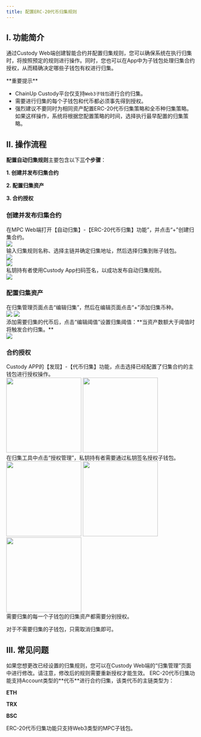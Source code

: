 ```yaml
---
title: 配置ERC-20代币归集规则
---
```


## I. 功能简介

通过Custody Web端创建智能合约并配置归集规则，您可以确保系统在执行归集时，将按照预定的规则进行操作。同时，您也可以在App中为子钱包处理归集合约授权，从而精确决定哪些子钱包有权进行归集。

<Warning>
**重要提示**

- ChainUp Custody平台仅支持`Web3子钱包`进行合约归集。
- 需要进行归集的每个子钱包和代币都必须事先得到授权。
- 强烈建议不要同时为相同资产配置ERC-20代币归集策略和全币种归集策略。如果这样操作，系统将根据您配置策略的时间，选择执行最早配置的归集策略。

</Warning>

## II. 操作流程

**配置自动归集规则**主要包含以下**三个步骤**：

**1. 创建并发布归集合约**

**2. 配置归集资产**

**3. 合约授权**

### 创建并发布归集合约

<Steps>
<Step title="创建并发布归集合约">
    在MPC Web端打开【自动归集】-【ERC-20代币归集】功能”，并点击“+”创建归集合约。
<div className="w-full flex items-center justify-center">
    <img src="/images/user-guide/cnerc20create.png" />
</div>
</Step>
<Step title="编辑归集规则">
   输入归集规则名称、选择主链并确定归集地址，然后选择归集到账子钱包。
   <div className="w-full flex items-center justify-center">
    <img src="/images/user-guide/cnerc20create2.png" />
</div>
</Step>

<Step title="选择归集到账子钱包">
   <div className="w-full flex items-center justify-center">
    <img src="/images/user-guide/cnselectwalllet.png" />
</div>
</Step>

<Step title="签名发布合约">
    私钥持有者使用Custody App扫码签名，以成功发布自动归集规则。
   <div className="w-full flex items-center justify-center">
    <img src="/images/user-guide/cnsignwalllet.png" />
</div>  
</Step>
</Steps>

### 配置归集资产

<Steps>
<Step title="编辑归集阈值">
    在归集管理页面点击“编辑归集”，然后在编辑页面点击“+”添加归集币种。
<div className="w-full flex items-center justify-center">
<CardGroup cols={2}>
    <img src="/images/user-guide/cnerc20edit1.png" />
    <img src="/images/user-guide/cnerc20edit2.png" />
    </CardGroup>
</div>
</Step>
<Step title="编辑归集阈值">
    添加需要归集的代币后，点击“编辑阈值”设置归集阈值：**当资产数额大于阈值时将触发合约归集。**
 
<div className="w-full flex items-center justify-center">
    <img src="/images/user-guide/enerc20th1.png" />
</div>

</Step>
</Steps>

### 合约授权

<Steps>
<Step title="MPC代币归集">
Custody APP的【发现】-【代币归集】功能，点击选择已经配置了归集合约的主钱包进行授权操作。

<div className="w-full flex items-center justify-center">
<CardGroup cols={2}>
    <img src="/images/help-center/contract-collect10_cn.PNG" width="200"/>
    <img src="/images/help-center/contract-collect11_cn.PNG" width="200"/>
    </CardGroup>
</div>

</Step>
<Step title="授权管理">
   在归集工具中点击“授权管理”，私钥持有者需要通过私钥签名授权子钱包。
<div className="w-full flex items-center justify-center">
<CardGroup cols={3}>
    <img src="/images/help-center/contract-collect12_cn.PNG" width="200"/>
    <img src="/images/help-center/contract-collect13_cn.jpeg" width="200"/>
    <img src="/images/help-center/contract-collect14_cn.jpeg" width="200"/>
    </CardGroup>
</div>

<Warning>
需要归集的每一个子钱包的归集资产都需要分别授权。

对于不需要归集的子钱包，只需取消归集即可。
</Warning>

</Step>
</Steps>

## III. 常见问题

<Accordion title="如何修改归集规则？">
如果您想更改已经设置的归集规则，您可以在Custody Web端的“归集管理”页面中进行修改。请注意，修改后的规则需要重新授权才能生效。
</Accordion>

<Accordion title="ERC-20代币归集功能支持哪些资产类型？">
ERC-20代币归集功能支持Account类型的**代币**进行合约归集，该类代币的主链类型为：

**ETH**

**TRX**

**BSC**
</Accordion>

<Accordion title="ERC-20代币归集功能支持哪类钱包？">
ERC-20代币归集功能只支持Web3类型的MPC子钱包。
</Accordion>
